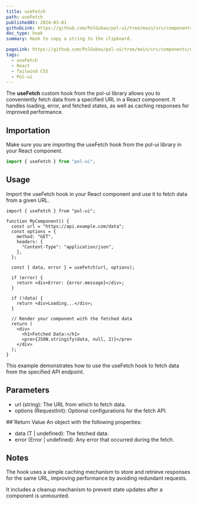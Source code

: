 ```yaml
---
title: useFetch
path: useFetch
publishedAt: 2024-03-01
githubLink: https://github.com/PolGubau/pol-ui/tree/main/src/components/useFetch
doc_type: hook
summary: Hook to copy a string to the clipboard.

pageLink: https://github.com/PolGubau/pol-ui/tree/main/src/components/useFetch
tags:
  - useFetch
  - React
  - Tailwind CSS
  - Pol-ui
---
```


The **useFetch** custom hook from the pol-ui library allows you to conveniently fetch data from a specified URL in a React component. It handles loading, error, and fetched states, as well as caching responses for improved performance.

## Importation

Make sure you are importing the useFetch hook from the pol-ui library in your React component.

```jsx
import { useFetch } from "pol-ui";
```

## Usage

Import the useFetch hook in your React component and use it to fetch data from a given URL.

```tsx
import { useFetch } from "pol-ui";

function MyComponent() {
  const url = "https://api.example.com/data";
  const options = {
    method: "GET",
    headers: {
      "Content-Type": "application/json",
    },
  };

  const { data, error } = useFetch(url, options);

  if (error) {
    return <div>Error: {error.message}</div>;
  }

  if (!data) {
    return <div>Loading...</div>;
  }

  // Render your component with the fetched data
  return (
    <div>
      <h1>Fetched Data:</h1>
      <pre>{JSON.stringify(data, null, 2)}</pre>
    </div>
  );
}
```

This example demonstrates how to use the useFetch hook to fetch data from the specified API endpoint.

## Parameters

- url (string): The URL from which to fetch data.
- options (RequestInit): Optional configurations for the fetch API.

##´Return Value
An object with the following properties:

- data (T | undefined): The fetched data.
- error (Error | undefined): Any error that occurred during the fetch.

## Notes

The hook uses a simple caching mechanism to store and retrieve responses for the same URL, improving performance by avoiding redundant requests.

It includes a cleanup mechanism to prevent state updates after a component is unmounted.
